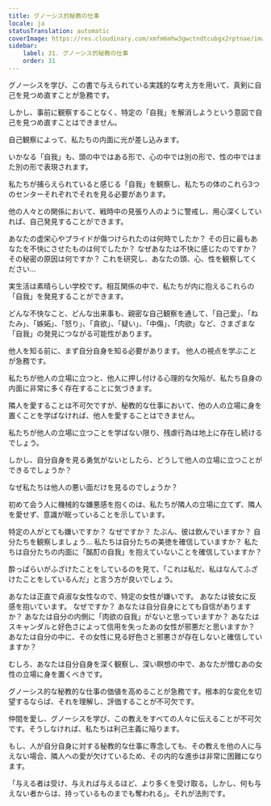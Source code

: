 ```yaml
---
title: グノーシス的秘教の仕事
locale: ja
statusTranslation: automatic
coverImage: https://res.cloudinary.com/xmfm6mhw3gwctndtcubgx2rptnae/image/upload/v1740468922/small_cover_tratado_de_psicologia_revolucionaria_a4c0dca4e0.webp
sidebar:
    label: 31. グノーシス的秘教の仕事
    order: 31
---
```

グノーシスを学び、この書で与えられている実践的な考え方を用いて、真剣に自己を見つめ直すことが急務です。

しかし、事前に観察することなく、特定の「自我」を解消しようという意図で自己を見つめ直すことはできません。

自己観察によって、私たちの内面に光が差し込みます。

いかなる「自我」も、頭の中ではある形で、心の中では別の形で、性の中ではまた別の形で表現されます。

私たちが捕らえられていると感じる「自我」を観察し、私たちの体のこれら3つのセンターそれぞれでそれを見る必要があります。

他の人々との関係において、戦時中の見張り人のように警戒し、用心深くしていれば、自己発見することができます。

あなたの虚栄心やプライドが傷つけられたのは何時でしたか？ その日に最もあなたを不快にさせたものは何でしたか？ なぜあなたは不快に感じたのですか？ その秘密の原因は何ですか？ これを研究し、あなたの頭、心、性を観察してください...

実生活は素晴らしい学校です。相互関係の中で、私たちが内に抱えるこれらの「自我」を発見することができます。

どんな不快なこと、どんな出来事も、親密な自己観察を通して、「自己愛」、「ねたみ」、「嫉妬」、「怒り」、「貪欲」、「疑い」、「中傷」、「肉欲」など、さまざまな「自我」の発見につながる可能性があります。

他人を知る前に、まず自分自身を知る必要があります。 他人の視点を学ぶことが急務です。

私たちが他人の立場に立つと、他人に押し付ける心理的な欠陥が、私たち自身の内面に非常に多く存在することに気づきます。

隣人を愛することは不可欠ですが、秘教的な仕事において、他の人の立場に身を置くことを学ばなければ、他人を愛することはできません。

私たちが他人の立場に立つことを学ばない限り、残虐行為は地上に存在し続けるでしょう。

しかし、自分自身を見る勇気がないとしたら、どうして他人の立場に立つことができるでしょうか？

なぜ私たちは他人の悪い面だけを見るのでしょうか？

初めて会う人に機械的な嫌悪感を抱くのは、私たちが隣人の立場に立てず、隣人を愛せず、意識が眠っていることを示しています。

特定の人がとても嫌いですか？ なぜですか？ たぶん、彼は飲んでいますか？ 自分たちを観察しましょう... 私たちは自分たちの美徳を確信していますか？ 私たちは自分たちの内面に「酩酊の自我」を抱えていないことを確信していますか？

酔っぱらいがふざけたことをしているのを見て、「これは私だ、私はなんてふざけたことをしているんだ」と言う方が良いでしょう。

あなたは正直で貞淑な女性なので、特定の女性が嫌いです。 あなたは彼女に反感を抱いています。 なぜですか？ あなたは自分自身にとても自信がありますか？ あなたは自分の内側に「肉欲の自我」がないと思っていますか？ あなたはスキャンダルと好色さによって信用を失ったあの女性が邪悪だと思いますか？ あなたは自分の中に、その女性に見る好色さと邪悪さが存在しないと確信していますか？

むしろ、あなたは自分自身を深く観察し、深い瞑想の中で、あなたが憎むあの女性の立場に身を置くべきです。

グノーシス的な秘教的な仕事の価値を高めることが急務です。根本的な変化を切望するならば、それを理解し、評価することが不可欠です。

仲間を愛し、グノーシスを学び、この教えをすべての人々に伝えることが不可欠です。そうしなければ、私たちは利己主義に陥ります。

もし、人が自分自身に対する秘教的な仕事に専念しても、その教えを他の人に与えない場合、隣人への愛が欠けているため、その内的な進歩は非常に困難になります。

「与える者は受け、与えれば与えるほど、より多くを受け取る。しかし、何も与えない者からは、持っているものまでも奪われる」。それが法則です。

